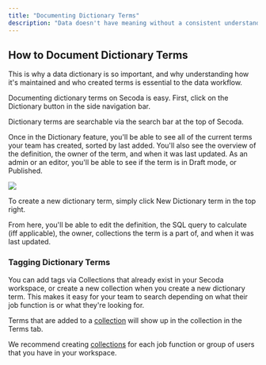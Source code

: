 ```yaml
---
title: "Documenting Dictionary Terms"
description: "Data doesn't have meaning without a consistent understanding of what terms mean and how they're calculated."
---
```


## How to Document Dictionary Terms

This is why a data dictionary is so important, and why understanding how it's maintained and who created terms is essential to the data workflow. 

Documenting dictionary terms on Secoda is easy. First, click on the Dictionary button in the side navigation bar. 

Dictionary terms are searchable via the search bar at the top of Secoda.

Once in the Dictionary feature, you'll be able to see all of the current terms your team has created, sorted by last added. You'll also see the overview of the definition, the owner of the term, and when it was last updated. As an admin or an editor, you'll be able to see if the term is in Draft mode, or Published. 

![](https://3544070331-files.gitbook.io/~/files/v0/b/gitbook-x-prod.appspot.com/o/spaces%2FqxbfBjqa19PllrcxgKxO%2Fuploads%2FjW755SsGqnRyri8oS8rF%2Fezgif.com-gif-maker%20(3).gif?alt=media&token=860dcd81-7701-48e7-acf1-c1c33fc0189f)

To create a new dictionary term, simply click New Dictionary term in the top right. 

From here, you'll be able to edit the definition, the SQL query to calculate (iff applicable), the owner, collections the term is a part of, and when it was last updated. 

### Tagging Dictionary Terms

You can add tags via Collections that already exist in your Secoda workspace, or create a new collection when you create a new dictionary term. This makes it easy for your team to search depending on what their job function is or what they're looking for. 

Terms that are added to a [collection](/features/collections) will show up in the collection in the Terms tab. 

We recommend creating [collections](/features/collections) for each job function or group of users that you have in your workspace. 